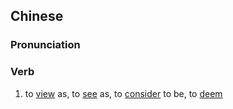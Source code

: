 {{also|视为}}
==Chinese==
{{zh-forms|s=视为}}

===Pronunciation===
{{zh-pron
|m=shìwéi
|cat=v
}}

===Verb===
{{zh-verb}}

# to [[view]] as, to [[see]] as, to [[consider]] to be, to [[deem]]